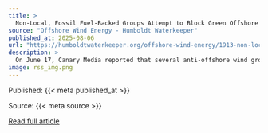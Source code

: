 ```yaml
---
title: >
  Non-Local, Fossil Fuel-Backed Groups Attempt to Block Green Offshore Wind Terminal
source: "Offshore Wind Energy - Humboldt Waterkeeper"
published_at: 2025-08-06
url: "https://humboldtwaterkeeper.org/offshore-wind-energy/1913-non-local-fossil-fuel-backed-groups-attempt-to-block-green-offshore-wind-terminal-2"
description: >
  On June 17, Canary Media reported that several anti-offshore wind groups—some with known ties to the fossil fuel industry—asked the U.S. Department of Transportation to cancel the $426 million federal INFRA grant for the Humboldt Bay Harbor, Recreation, and Conservation District’s (District) offshore wind heavy lift marine terminal project. The money, which can only be received once the District has completed environmental permitting and secured matching funds, would be used to construct the West Coast’s first offshore wind staging and integration terminal. While individual turbine components would be manufactured in many different locations, a staging and integration terminal acts as their final destination before they are all put together and the turbine is towed out to sea. The grant would also pay for community benefits such as remediation of the existing contaminated site, a new trail, and a community benefit program. According to analyses by the state and federal governments, Humboldt Bay is particularly well suited for a staging and integration terminal because there is no manmade obstruction blocking the mouth of the Bay.In their letter, the groups—none of which are based in Humboldt—falsely stated that the project was ineligible for the grant and argued that it was not in the public interest. Legacy environmental nonprofits like the Sierra Club, Audubon, NRDC, SLO Chapter of the Surfrider Foundation, Environment California, Nature Conservancy, and others believe that responsibly developing the offshore wind industry is in the public interest because it is essential to decarbonizing our electricity supply and fighting climate change. Local environmental and community groups have successfully advocated for the terminal to use state-of-the-art technology to reduce emissions and protect the Bay and nearby communities. So, who are these out-of-the-area, anti-offshore wind groups who disagree?Keep reading
image: rss_img.png
---
```



  Published: {{< meta published_at >}}
  

  Source: {{< meta source >}}
  

  [Read full article]({{< meta url >}}){target='blank'}
  

